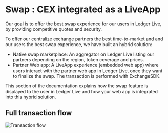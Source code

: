 
# Swap : CEX integrated as a LiveApp 

Our goal is to offer the best swap experience for our users in Ledger Live, by providing competitive quotes and security.

To offer our centralize exchange partners the best time-to-market and and our users the best swap experience, we have built an hybrid solution:
- Native swap marketplace: An aggregator on Ledger Live listing our partners depending on the region, token coverage and prices.
- Partner Web app: A LiveApp experience (embedded web app) where users interact with the partner web app in Ledger Live, once they want to finalize the swap. The transaction is performed with ExchangeSDK.

This section of the documentation explains how the swap feature is displayed to the user in Ledger Live and how your web app is integrated into this hybrid solution.

## Full transaction flow

<Zoom>
    <img
      alt="Transaction flow"
      src="/live-app-flow.png"
    />
</Zoom>

<Cards>
  <Card
    title="Quote display and user preferences"
    href="./flow/quote"
  />
  <Card
    title="Partner LiveApp"
    href="./flow/partner-live-app"
  />
  <Card
    title="Device transaction approval"
    href="./flow/device-flow"
  />
  <Card
    title="Transaction status"
    href="./flow/transaction-status"
  />
  <Card
    title="Edge Cases"
    href="./flow/edge-cases"
  />
</Cards>